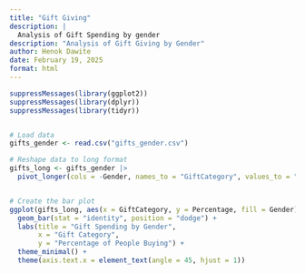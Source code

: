 ```yaml
---
title: "Gift Giving"
description: |
  Analysis of Gift Spending by gender
description: "Analysis of Gift Giving by Gender"
author: Henok Dawite
date: February 19, 2025
format: html
---
```


```r
suppressMessages(library(ggplot2))
suppressMessages(library(dplyr))
suppressMessages(library(tidyr))


# Load data
gifts_gender <- read.csv("gifts_gender.csv")

# Reshape data to long format
gifts_long <- gifts_gender |>
  pivot_longer(cols = -Gender, names_to = "GiftCategory", values_to = "Percentage")


# Create the bar plot
ggplot(gifts_long, aes(x = GiftCategory, y = Percentage, fill = Gender)) +
  geom_bar(stat = "identity", position = "dodge") +
  labs(title = "Gift Spending by Gender", 
       x = "Gift Category", 
       y = "Percentage of People Buying") +
  theme_minimal() +
  theme(axis.text.x = element_text(angle = 45, hjust = 1))
```

